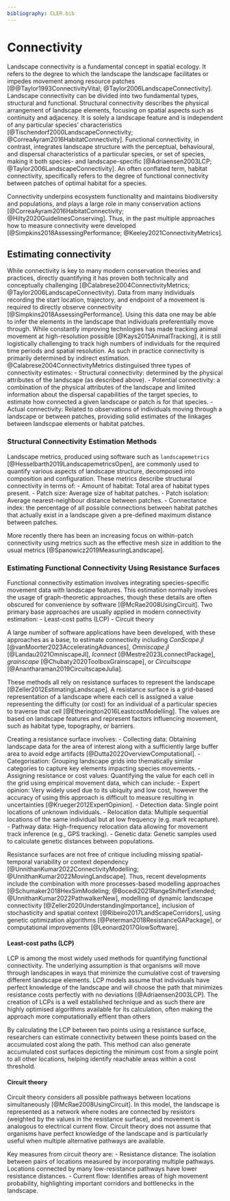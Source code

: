 ```yaml
---
bibliography: CLER.bib
---
```


<!-- Person responsible: Hesselbarth, Gerber?, Simpkins? -->

# Connectivity {#sec-connectivity}


Landscape connectivity is a fundamental concept in spatial ecology. It refers to the degree to which the landscape the landscape facilitates or impedes movement among resource patches [@@Taylor1993ConnectivityVital; @Taylor2006LandscapeConnectivity]. Landscape connectivity can be divided into two fundamental types, structural and functional. Structural connectivity describes the physical arrangement of landscape elements, focusing on spatial aspects such as continuity and adjacency. It is solely a landscape feature and is independent of any particular species' characteristics [@Tischendorf2000LandscapeConnectivity; @CorreaAyram2016HabitatConnectivity]. Functional connectivity, in contrast, integrates landscape structure with the perceptual, behavioural, and dispersal characteristics of a particular species, or set of species, making it both species- and landscape-specific [@Adriaensen2003LCP; @Taylor2006LandscapeConnectivity]. An often conflated term, habitat connectivity, specifically refers to the degree of functional connectivity between patches of optimal habitat for a species. 

Connectivity underpins ecosystem functionality and maintains biodiversity and populations, and plays a large role in many conservation actions [@CorreaAyram2016HabitatConnectivity; @Hilty2020GuidelinesConserving]. Thus, in the past multiple approaches how to measure connectivity were developed [@Simpkins2018AssessingPerformance; @Keeley2021ConnectivityMetrics].

## Estimating connectivity
While connectivity is key to many modern conservation theories and practices, directly quantifying it has proven both technically and conceptually challenging [@Calabrese2004ConnectivityMetrics; @Taylor2006LandscapeConnectivity). Data from many individuals recording the start location, trajectory, and endpoint of a movement is required to directly observe connectivity [@Simpkins2018AssessingPerformance]. Using this data one may be able to infer the elements in the landscape that individuals preferentially move through. While constantly improving technlogies has made tracking animal movement at high-resolution possible [@Kays2015AnimalTracking], it is still logistically challenging to track high numbers of individuals for the required time periods and spatial resolution. As such in practice connectivity is primarily determined by indirect estimation. @Calabrese2004ConnectivityMetrics distinguised three types of connectivity estimates:
- Structural connectivity: determined by the physical attributes of the landscape (as described above).
- Potential connectivity: a combination of the physical attributes of the landscape and limited information about the dispersal capabilities of the target species, to estimate how connected a given landscape or patch is for that species.
- Actual connectivity: Related to observations of individuals moving through a landscape or between patches, providing solid estimates of the linkages between landscpae elements or habitat patches.

### Structural Connectivity Estimation Methods
Landscape metrics, produced using software such as `landscapemetrics` [@Hesselbarth2019LandscapemetricsOpen], are commonly used to quantify various aspects of landscape structure, decomposed into composition and configuration. These metrics describe structural connectivity in terms of:
- Amount of habitat: Total area of habitat types present.
- Patch size: Average size of habitat patches.
- Patch isolation: Average nearest-neighbour distance between patches.
- Connectance index: the percentage of all possible connections between habitat patches that actually exist in a landscape given a pre-defined maximum distance between patches.

More recently there has been an increasing focus on within-patch connectivity using metrics such as the effective mesh size in addition to the usual metrics [@Spanowicz2019MeasuringLandscape].

### Estimating Functional Connectivity Using Resistance Surfaces
Functional connectivity estimation involves integrating species-specific movement data with landscape features. This estimation normally involves the usage of graph-theoretic approaches, though these details are often obscured for convenience by software [@McRae2008UsingCircuit]. Two primary base approaches are usually applied in modern connectivity estimation:
- Least-cost paths (LCP)
- Circuit theory

A large number of software applications have been developed, with these approaches as a base, to estimate connectivity including *ConScape.jl* [@vanMoorter2023AcceleratingAdvances], *Omniscape.jl* [@Landau2021OmniscapeJl], *lconnect* [@Mestre2023LconnectPackage], *grainscape* [@Chubaty2020ToolboxGrainscape], or *Circuitscape* [@Anantharaman2019CircuitscapeJulia]. 

These methods all rely on resistance surfaces to represent the landscape [@Zeller2012EstimatingLandscape]. A resistance surface is a grid-based representation of a landscape where each cell is assigned a value representing the difficulty (or cost) for an individual of a particular species to traverse that cell [@Etherington2016LeastcostModelling]. The values are based on landscape features and represent factors influencing movement, such as habitat type, topography, or barriers.

Creating a resistance surface involves:
- Collecting data: Obtaining landscape data for the area of interest along with a sufficiently large buffer area to avoid edge artifacts [@Dutta2022OverviewComputational].
- Categorisation: Grouping landscape grids into thematically similar categories to capture key elements impacting species movements.
- Assigning resistance or cost values: Quantifying the value for each cell in the grid using empirical movement data, which can include:
  - Expert opinion: Very widely used due to its ubiquity and low cost, however the accuracy of using this approach is difficult to measure resulting in uncertainties [@Krueger2012ExpertOpinion].
  - Detection data: Single point locations of unknown individuals.
  - Relocation data: Multiple sequential locations of the same individual but at low frequency (e.g. mark recapture).
  - Pathway data: High-frequency relocation data allowing for movement track inference (e.g., GPS tracking).
  - Genetic data: Genetic samples used to calculate genetic distances between populations.

Resistance surfaces are not free of critique including missing spatial-temporal variability or context dependency [@UnnithanKumar2022ConnectivityModelling; @UnnithanKumar2022MovingLandscape]. Thus, recent developments include the combination with more processes-based modelling approaches [@Schumaker2018HexSimModeling; @Bocedi2021RangeShifterExtended; @UnnithanKumar2022PathwalkerNew], modelling of dynamic landscape connectivity [@Zeller2020UnderstandingImportance], inclusion of stochasticity and spatial context [@Ribeiro2017LandScapeCorridors], using genetic optimization algorithms [@Peterman2018ResistanceGAPackage], or computational improvements [@Leonard2017GlowSoftware].

#### Least-cost paths (LCP)
LCP is among the most widely used methods for quantifying functional connectivity. The underlying assumption is that organisms will move through landscapes in ways that minimize the cumulative cost of traversing different landscape elements. LCP models assume that individuals have perfect knowledge of the landscape and will choose the path that minimizes resistance costs perfectly with no deviations [@Adriaensen2003LCP]. The creation of LCPs is a well established technique and as such there are highly optimised algorithms available for its calculation, often making the approach more computationally effient than others 

By calculating the LCP between two points using a resistance surface, researchers can estimate connectivity between these points based on the accumulated cost along the path. This method can also generate accumulated cost surfaces depicting the minimum cost from a single point to all other locations, helping identify reachable areas within a cost threshold.

#### Circuit theory
Circuit theory considers all possible pathways between locations simultaneously [@McRae2008UsingCircuit]. In this model, the landscape is represented as a network where nodes are connected by resistors (weighted by the values in the resistance surface), and movement is analogous to electrical current flow. Circuit theory does not assume that organisms have perfect knowledge of the landscape and is particularly useful when multiple alternative pathways are available.

Key measures from circuit theory are:
- Resistance distance: The isolation between pairs of locations measured by incorporating multiple pathways. Locations connected by many low-resistance pathways have lower resistance distances.
- Current flow: Identifies areas of high movement probability, highlighting important corridors and bottlenecks in the landscape.